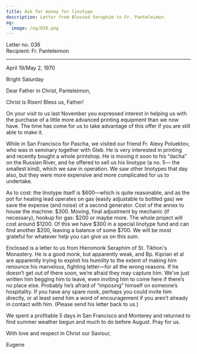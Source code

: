 ```yaml
---
title: Ask for money for linotype
description: Letter from Blessed Seraphim to Fr. Panteleimon.
og:
  image: /og/036.png
---
```


<div style={{textAlign:'right', fontFamily:'monospace'}}>Letter no. 036</div>
<div style={{textAlign:'left', fontFamily:'monospace'}}>Recipient: Fr. Panteleimon</div>

---

April 19/May 2, 1970

Bright Saturday

Dear Father in Christ, Panteleimon,

Christ is Risen! Bless us, Father!

On your visit to us last November you expressed interest in helping us with the purchase of a little more advanced printing equipment than we now have. The time has come for us to take advantage of this offer if you are still able to make it.

While in San Francisco for Pascha, we visited our friend Fr. Alexy Poluektov, who was in seminary together with Gleb. He is very interested in printing and recently bought a whole printshop. He is moving it soon to his “dacha” on the Russian River, and he offered to sell us his linotype (a no. 5— the smallest kind), which we saw in operation. We saw other linotypes that day also, but they were more expensive and more complicated for us to undertake.

As to cost: the linotype itself is $600—which is quite reasonable, and as the pot for heating lead operates on gas (easily adjustable to bottled gas) we save the expense (and noise) of a second generator. Cost of the annex to house the machine: $300. Moving, final adjustment by mechanic (if necessary), hookup for gas: $200 or maybe more. The whole project will cost around $1200. Of this we have $300 in a special linotype fund and can find another $200, leaving a balance of some $700. We will be most grateful for whatever help you can give us on this sum.

Enclosed is a letter to us from Hieromonk Seraphim of St. Tikhon's Monastery. He is a good monk, but apparently weak, and Bp. Kiprian et al are apparently trying to exploit his humility to the extent of making him renounce his marvelous, fighting letter—for all the wrong reasons. If he doesn’t get out of there soon, we’re afraid they may capture him. We’ve just written him begging him to leave, even inviting him to come here if there’s no place else. Probably he’s afraid of “imposing” himself on someone’s hospitality. If you have any spare nook, perhaps you could invite him directly, or at least send him a word of encouragement if you aren’t already in contact with him. (Please send his letter back to us.)

We spent a profitable 5 days in San Francisco and Monterey and returned to find summer weather begun and much to do before August. Pray for us.

With love and respect in Christ our Saviour,

Eugene